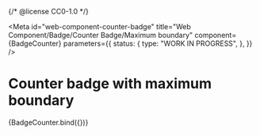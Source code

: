 {/* @license CC0-1.0 */}


<Meta
  id="web-component-counter-badge"
  title="Web Component/Badge/Counter Badge/Maximum boundary"
  component={BadgeCounter}
  parameters={{
    status: {
      type: "WORK IN PROGRESS",
    },
  }}
/>

# Counter badge with maximum boundary

<Canvas>
  <Story
    name="Maximum boundary"
    args={{
      max: 999,
      value: 1024,
    }}
  >
    {BadgeCounter.bind({})}
  </Story>
</Canvas>
